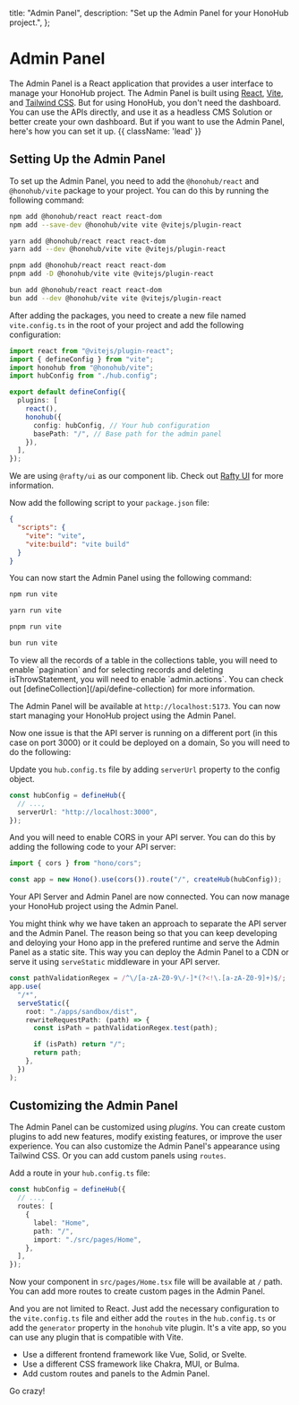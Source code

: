 
  title: "Admin Panel",
  description: "Set up the Admin Panel for your HonoHub project.",
};

# Admin Panel

The Admin Panel is a React application that provides a user interface to manage your HonoHub project. The Admin Panel is built using [React](https://react.dev/), [Vite](https://vitejs.dev/), and [Tailwind CSS](https://tailwindcss.com/). But for using HonoHub, you don't need the dashboard. You can use the APIs directly, and use it as a headless CMS Solution or better create your own dashboard. But if you want to use the Admin Panel, here's how you can set it up. {{ className: 'lead' }}

## Setting Up the Admin Panel

To set up the Admin Panel, you need to add the `@honohub/react` and `@honohub/vite` package to your project. You can do this by running the following command:

<CodeGroup>

```bash {{ title: 'npm' }}
npm add @honohub/react react react-dom
npm add --save-dev @honohub/vite vite @vitejs/plugin-react
```

```bash {{ title: 'yarn' }}
yarn add @honohub/react react react-dom
yarn add --dev @honohub/vite vite @vitejs/plugin-react
```

```bash {{ title: 'pnpm' }}
pnpm add @honohub/react react react-dom
pnpm add -D @honohub/vite vite @vitejs/plugin-react
```

```bash {{ title: 'bun' }}
bun add @honohub/react react react-dom
bun add --dev @honohub/vite vite @vitejs/plugin-react
```

</CodeGroup>

After adding the packages, you need to create a new file named `vite.config.ts` in the root of your project and add the following configuration:

<CodeGroup title="vite.config.ts">

```ts
import react from "@vitejs/plugin-react";
import { defineConfig } from "vite";
import honohub from "@honohub/vite";
import hubConfig from "./hub.config";

export default defineConfig({
  plugins: [
    react(),
    honohub({
      config: hubConfig, // Your hub configuration
      basePath: "/", // Base path for the admin panel
    }),
  ],
});
```

</CodeGroup>

We are using `@rafty/ui` as our component lib. Check out [Rafty UI](https://rafty.rhinobase.io/) for more information.

Now add the following script to your `package.json` file:

<CodeGroup title="package.json">

```json
{
  "scripts": {
    "vite": "vite",
    "vite:build": "vite build"
  }
}
```

</CodeGroup>

You can now start the Admin Panel using the following command:

<CodeGroup>

```bash {{ title: 'npm' }}
npm run vite
```

```bash {{ title: 'yarn' }}
yarn run vite
```

```bash {{ title: 'pnpm' }}
pnpm run vite
```

```bash {{ title: 'bun' }}
bun run vite
```

</CodeGroup>

<Note>
  To view all the records of a table in the collections table, you will need to
  enable `pagination` and for selecting records and deleting isThrowStatement,
  you will need to enable `admin.actions`. You can check out
  [defineCollection](/api/define-collection) for more information.
</Note>

The Admin Panel will be available at `http://localhost:5173`. You can now start managing your HonoHub project using the Admin Panel.

Now one issue is that the API server is running on a different port (in this case on port 3000) or it could be deployed on a domain, So you will need to do the following:

Update you `hub.config.ts` file by adding `serverUrl` property to the config object.

```ts
const hubConfig = defineHub({
  // ...,
  serverUrl: "http://localhost:3000",
});
```

And you will need to enable CORS in your API server. You can do this by adding the following code to your API server:

```ts
import { cors } from "hono/cors";

const app = new Hono().use(cors()).route("/", createHub(hubConfig));
```

Your API Server and Admin Panel are now connected. You can now manage your HonoHub project using the Admin Panel.

You might think why we have taken an approach to separate the API server and the Admin Panel. The reason being so that you can keep developing and deloying your Hono app in the prefered runtime and serve the Admin Panel as a static site. This way you can deploy the Admin Panel to a CDN or serve it using `serveStatic` middleware in your API server.

```ts
const pathValidationRegex = /^\/[a-zA-Z0-9\/-]*(?<!\.[a-zA-Z0-9]+)$/;
app.use(
  "/*",
  serveStatic({
    root: "./apps/sandbox/dist",
    rewriteRequestPath: (path) => {
      const isPath = pathValidationRegex.test(path);

      if (isPath) return "/";
      return path;
    },
  })
);
```

## Customizing the Admin Panel

The Admin Panel can be customized using _plugins_. You can create custom plugins to add new features, modify existing features, or improve the user experience. You can also customize the Admin Panel's appearance using Tailwind CSS. Or you can add custom panels using `routes`.

Add a route in your `hub.config.ts` file:

```ts
const hubConfig = defineHub({
  // ...,
  routes: [
    {
      label: "Home",
      path: "/",
      import: "./src/pages/Home",
    },
  ],
});
```

Now your component in `src/pages/Home.tsx` file will be available at `/` path. You can add more routes to create custom pages in the Admin Panel.

And you are not limited to React. Just add the necessary configuration to the `vite.config.ts` file and either add the `routes` in the `hub.config.ts` or add the `generator` property in the `honohub` vite plugin. It's a vite app, so you can use any plugin that is compatible with Vite.

- Use a different frontend framework like Vue, Solid, or Svelte.
- Use a different CSS framework like Chakra, MUI, or Bulma.
- Add custom routes and panels to the Admin Panel.

Go crazy!
